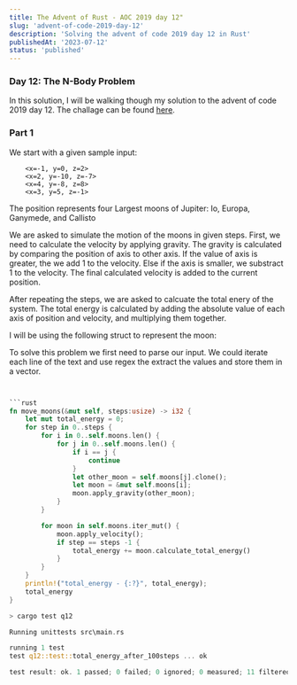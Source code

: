 ```yaml
---
title: The Advent of Rust - AOC 2019 day 12"
slug: 'advent-of-code-2019-day-12'
description: 'Solving the advent of code 2019 day 12 in Rust'
publishedAt: '2023-07-12'
status: 'published'
---
```


### Day 12: The N-Body Problem

In this solution, I will be walking though my solution to the advent of code 2019 day 12. The challage can be found [here](https://adventofcode.com/2019/day/12).

### Part 1

We start with a given sample input:

```text
    <x=-1, y=0, z=2>
    <x=2, y=-10, z=-7>
    <x=4, y=-8, z=8>
    <x=3, y=5, z=-1>
```

<information>
  The position represents four Largest moons of Jupiter: Io, Europa, Ganymede,
  and Callisto
</information>

We are asked to simulate the motion of the moons in given steps. First, we need to calculate the velocity by applying gravity. The gravity is calculated by comparing the position of axis to other axis. If the value of axis is greater, the we add 1 to the velocity. Else if the axis is smaller, we substract 1 to the velocity. The final calculated velocity is added to the current position.

After repeating the steps, we are asked to calcuate the total enery of the system. The total energy is calculated by adding the absolute value of each axis of position and velocity, and multiplying them together.

I will be using the following struct to represent the moon:

To solve this problem we first need to parse our input. We could iterate each line of the text and use regex the extract the values and store them in a vector.

````rust


```rust
fn move_moons(&mut self, steps:usize) -> i32 {
    let mut total_energy = 0;
    for step in 0..steps {
        for i in 0..self.moons.len() {
            for j in 0..self.moons.len() {
                if i == j {
                    continue
                }
                let other_moon = self.moons[j].clone();
                let moon = &mut self.moons[i];
                moon.apply_gravity(other_moon);
            }
        }

        for moon in self.moons.iter_mut() {
            moon.apply_velocity();
            if step == steps -1 {
                total_energy += moon.calculate_total_energy()
            }
        }
    }
    println!("total_energy - {:?}", total_energy);
    total_energy
}

> cargo test q12

Running unittests src\main.rs

running 1 test
test q12::test::total_energy_after_100steps ... ok

test result: ok. 1 passed; 0 failed; 0 ignored; 0 measured; 11 filtered out; finished in 0.01s

````
